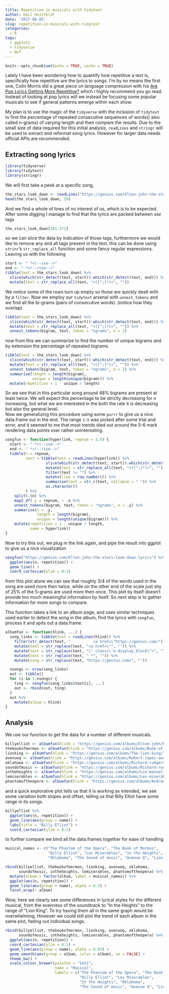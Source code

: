 ```yaml
---
title: Repetition in musicals with tidytext
author: Emil Hvitfeldt
date: '2017-06-05'
slug: repetition-in-musicals-with-tidytext
categories:
  - R
tags:
  - ggplot2
  - tidyverse
  - NLP
---
```


```r
knitr::opts_chunk$set(echo = TRUE, cache = TRUE)
```

Lately I have been wondering how to quantify how repetitive a text is, specifically how repetitive are the lyrics to songs. I'm by no means the first one, Colin Morris did a great piece on language compression with his [Are Pop Lyrics Getting More Repetitive?](https://pudding.cool/2017/05/song-repetition/) which i highly recommend you go read. Instead of looking at pop lyrics will we instead be focusing some popular musicals to see if general patterns emerge within each show.

My plan is to use the magic of the `tidyverse` with the inclusion of `tidytext` to find the percentage of repeated consecutive sequences of words() also called n-grams) of varying length and then compare the results. Due to the small size of data required for this initial analysis, `readLines` and `stringr` will be used to extract and reformat song lyrics. However for larger data needs official APIs are recommended.

## Extracting song lyrics

```r
library(tidyverse)
library(tidytext)
library(stringr)
```

We will first take a peek at a specific song,

```r
the_stars_look_down <- readLines("https://genius.com/Elton-john-the-stars-look-down-lyrics")
head(the_stars_look_down, 20)
```

And we find a whole of lines of no interest of us, which is to be expected. After some digging I manage to find that the lyrics are packed between *sse* tags

```r
the_stars_look_down[361:371]
```

so we can slice the data by indication of those tags, furthermore we would like to remove any and all tags present in the text, this can be done using `strinr`'s `str_replace_all` function and some fancy regular expressions. Leaving us with the following

```r
start <- " *<!--sse-->"
end <- " *<!--/sse-->"
tibble(text = the_stars_look_down) %>%
  slice(which(str_detect(text, start)):which(str_detect(text, end))) %>%
  mutate(text = str_replace_all(text, "<([^;]*)>", ""))
```

We notice some of the rows turn up empty so those are quickly dealt with by a `filter`. Now we employ our `tidytext` arsenal with `unnest_tokens` and we find all the bi-grams (pairs of consecutive words). (notice how they overlap)

```r
tibble(text = the_stars_look_down) %>%
  slice(which(str_detect(text, start)):which(str_detect(text, end))) %>%
  mutate(text = str_replace_all(text, "<([^;]*)>", "")) %>%
  unnest_tokens(bigram, text, token = "ngrams", n = 2)
```

now from this we can summarize to find the number of unique bigrams and by extension the percentage of repeated bigrams.

```r
tibble(text = the_stars_look_down) %>%
  slice(which(str_detect(text, start)):which(str_detect(text, end))) %>%
  mutate(text = str_replace_all(text, "<([^;]*)>", "")) %>%
  unnest_tokens(bigram, text, token = "ngrams", n = 2) %>%
  summarise(length = length(bigram),
            unique = length(unique(bigram))) %>%
  mutate(repetition = 1 - unique / length)
```

So we see that in this particular song around 48% bigrams are present at least twice. We will expect this percentage to be strictly decreasing for $n$ increasing, but what we are interested in the both the rate it is decreasing but also the general level.  
Now we generalizing this procedure using some `purrr` to give us a nice data.frame out in the end. The range `1:5` was picked after some trial and error, and it seemed to me that most trends died out around the 5-6 mark rendering data points over rather uninteresting. 

```r
songfun <- function(hyperlink, repnum = 1:5) {
  start <- " *<!--sse-->"
  end <- " *<!--/sse-->"
  tibble(n = repnum, 
         text = tibble(text = readLines(hyperlink)) %>%
                  slice(which(str_detect(text, start)):which(str_detect(text, end))) %>%
                  mutate(text = str_replace_all(text, "<([^;]*)>", "")) %>%
                  filter(text != "") %>%
                  mutate(line = row_number()) %>%
                  summarise(text = str_c(text, collapse = " ")) %>%
                  as.character()
         ) %>%
    split(.$n) %>%
    map2_df(.y = repnum, ~ .x %>%
    unnest_tokens(bigram, text, token = "ngrams", n = .y) %>%
    summarise(n = .y,
              length = length(bigram),
              unique = length(unique(bigram))) %>%
    mutate(repetition = 1 - unique / length,
           name = hyperlink))
}
```

Now to try this out, we plug in the link again, and pipe the result into ggplot to give us a nice visualization

```r
songfun("https://genius.com/Elton-john-the-stars-look-down-lyrics") %>%
  ggplot(aes(n, repetition)) +
  geom_line() +
  coord_cartesian(ylim = 0:1)
```

from this plot alone we can see that roughly 3/4 of the words used in the song are used more then twice, while on the other end of the scale just shy of 25% of the 5-grams are used more then once. This plot by itself doesn't provide too much meaningful information by itself. So next step is to gather information for more songs to compare.  

This function takes a link to an album page, and uses similar techniques used earlier to detect the song in the album, find the lyrics with `songfun`, process it and spits out a data.frame. 

```r
albumfun <- function(hlink, ...) { 
  song_links <- tibble(text = readLines(hlink)) %>%
    filter(str_detect(text, "          <a href=\"https://genius.com/")) %>%
    mutate(text = str_replace(text, "<a href=\"", "")) %>%
    mutate(text = str_replace(text, "\" class=\"u-display_block\">", "")) %>%
    mutate(text = str_replace(text, " *", "")) %>%
    mutate(song = str_replace(text, "https://genius.com/", ""))

  nsongs <- nrow(song_links)
  out <- tibble()
  for (i in 1:nsongs) {
    ting <- songfun(song_links$text[i], ...)
    out <- rbind(out, ting)
  }
  out %>%
    mutate(album = hlink)
}
```

## Analysis

We use our function to get the data for a number of different musicals.

```r
billyelliot <- albumfun(hlink = "https://genius.com/albums/Elton-john/Billy-elliot-the-musical-original-london-cast-recording")
thebookofmormon <- albumfun(hlink = "https://genius.com/albums/Book-of-mormon/The-book-of-mormon-original-broadway-recording")
lionking <- albumfun(hlink = "https://genius.com/albums/The-lion-king/The-lion-king-original-broadway-cast-recording")
avenueq <- albumfun(hlink = "https://genius.com/albums/Robert-lopez-and-jeff-marx/Avenue-q-original-broadway-cast-recording")
oklahoma <- albumfun(hlink = "https://genius.com/albums/Richard-rodgers/Oklahoma-original-motion-picture-soundtrack")
soundofmusic <- albumfun(hlink = "https://genius.com/albums/Richard-rodgers/The-sound-of-music-original-soundtrack-recording")
intheheights <- albumfun(hlink = "https://genius.com/albums/Lin-manuel-miranda/In-the-heights-original-broadway-cast-recording")
lemiserables <- albumfun(hlink = "https://genius.com/albums/Les-miserables-original-broadway-cast/Les-miserables-1987-original-broadway-cast")
phantomoftheopera <- albumfun(hlink = "https://genius.com/albums/Andrew-lloyd-webber/The-phantom-of-the-opera-original-london-cast-recording")
```

and a quick explorative plot tells us that it is working as intended, we see some variation both slopes and offset, telling us that Billy Elliot have some range in its songs. 

```r
billyelliot %>%
  ggplot(aes(n, repetition)) +
  geom_line(aes(group = name)) +
  labs(title = "Billy Elliot") +
  coord_cartesian(ylim = 0:1)
```

to further compare we bind all the data.frames together for ease of handling

```r
musical_names <- c("The Phantom of the Opera", "The Book of Mormon", 
                   "Billy Elliot", "Les Miserables", "In the Heights", 
                   "Oklahoma", "The Sound of music", "Avenue Q", "Lion King")

rbind(billyelliot, thebookofmormon, lionking, avenueq, oklahoma,
      soundofmusic, intheheights, lemiserables, phantomoftheopera) %>%
  mutate(album = factor(album, label = musical_names)) %>%
  ggplot(aes(n, repetition)) +
  geom_line(aes(group = name), alpha = 0.5) +
  facet_wrap(~ album)
```

Wow, here we clearly see some differences in lyrical styles for the different musical, from the evenness of the soundtrack to "In the Heights" to the range of "Lion King". To try having them all in the same graph would be overwhelming. However we could still plot the trend of each album in the same plot, fading out individual songs.

```r
rbind(billyelliot, thebookofmormon, lionking, avenueq, oklahoma,
      soundofmusic, intheheights, lemiserables, phantomoftheopera) %>%
  ggplot(aes(n, repetition)) +
  coord_cartesian(ylim = 0:1) +
  geom_line(aes(group = name), alpha = 0.05) +
  geom_smooth(aes(group = album, color = album), se = FALSE) +
  theme_bw() +
  scale_colour_brewer(palette = "Set1",
                      name = "Musical",
                      labels = c("The Phantom of the Opera", "The Book of Mormon", 
                                 "Billy Elliot", "Les Miserables",
                                 "In the Heights", "Oklahoma", 
                                 "The Sound of music", "Avenue Q", "Lion King"))
```


